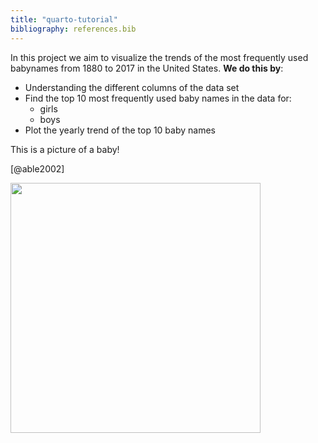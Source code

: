 ```yaml
---
title: "quarto-tutorial"
bibliography: references.bib
---
```


In this project we aim to visualize the trends of the most frequently used babynames from 1880 to 2017 in the United States. **We do this by**:

-   Understanding the different columns of the data set
-   Find the top 10 most frequently used baby names in the data for:
    -   girls
    -   boys
-   Plot the yearly trend of the top 10 baby names

This is a picture of a baby!

[@able2002]

![](baby-1709013_1280-1.jpg){fig-align="right" width="400"}
